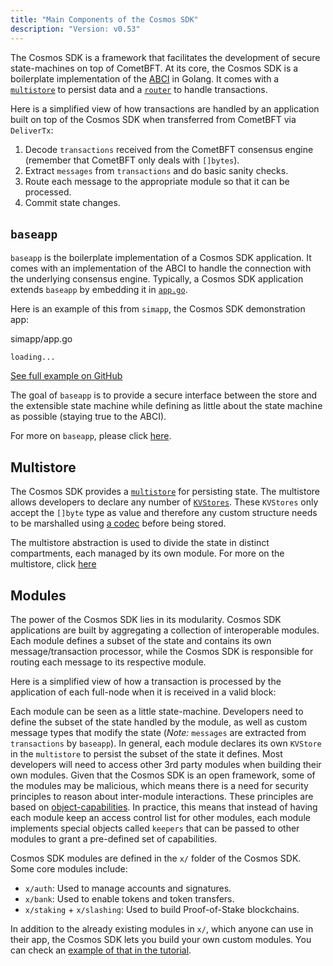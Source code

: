 ```yaml
---
title: "Main Components of the Cosmos SDK"
description: "Version: v0.53"
---
```


The Cosmos SDK is a framework that facilitates the development of secure state-machines on top of CometBFT. At its core, the Cosmos SDK is a boilerplate implementation of the [ABCI](/v0.53/learn/intro/sdk-app-architecture#abci) in Golang. It comes with a [`multistore`](/v0.53/learn/advanced/store#multistore) to persist data and a [`router`](/v0.53/learn/advanced/baseapp#routing) to handle transactions.

Here is a simplified view of how transactions are handled by an application built on top of the Cosmos SDK when transferred from CometBFT via `DeliverTx`:

1. Decode `transactions` received from the CometBFT consensus engine (remember that CometBFT only deals with `[]bytes`).
2. Extract `messages` from `transactions` and do basic sanity checks.
3. Route each message to the appropriate module so that it can be processed.
4. Commit state changes.

## `baseapp`[​](#baseapp "Direct link to baseapp")

`baseapp` is the boilerplate implementation of a Cosmos SDK application. It comes with an implementation of the ABCI to handle the connection with the underlying consensus engine. Typically, a Cosmos SDK application extends `baseapp` by embedding it in [`app.go`](/v0.53/learn/beginner/app-anatomy#core-application-file).

Here is an example of this from `simapp`, the Cosmos SDK demonstration app:

simapp/app.go

```
loading...
```

[See full example on GitHub](https://github.com/cosmos/cosmos-sdk/blob/v0.53.0/simapp/app.go#L137-L180)

The goal of `baseapp` is to provide a secure interface between the store and the extensible state machine while defining as little about the state machine as possible (staying true to the ABCI).

For more on `baseapp`, please click [here](/v0.53/learn/advanced/baseapp).

## Multistore[​](#multistore "Direct link to Multistore")

The Cosmos SDK provides a [`multistore`](/v0.53/learn/advanced/store#multistore) for persisting state. The multistore allows developers to declare any number of [`KVStores`](/v0.53/learn/advanced/store#base-layer-kvstores). These `KVStores` only accept the `[]byte` type as value and therefore any custom structure needs to be marshalled using [a codec](/v0.53/learn/advanced/encoding) before being stored.

The multistore abstraction is used to divide the state in distinct compartments, each managed by its own module. For more on the multistore, click [here](/v0.53/learn/advanced/store#multistore)

## Modules[​](#modules "Direct link to Modules")

The power of the Cosmos SDK lies in its modularity. Cosmos SDK applications are built by aggregating a collection of interoperable modules. Each module defines a subset of the state and contains its own message/transaction processor, while the Cosmos SDK is responsible for routing each message to its respective module.

Here is a simplified view of how a transaction is processed by the application of each full-node when it is received in a valid block:

Each module can be seen as a little state-machine. Developers need to define the subset of the state handled by the module, as well as custom message types that modify the state (*Note:* `messages` are extracted from `transactions` by `baseapp`). In general, each module declares its own `KVStore` in the `multistore` to persist the subset of the state it defines. Most developers will need to access other 3rd party modules when building their own modules. Given that the Cosmos SDK is an open framework, some of the modules may be malicious, which means there is a need for security principles to reason about inter-module interactions. These principles are based on [object-capabilities](/v0.53/learn/advanced/ocap). In practice, this means that instead of having each module keep an access control list for other modules, each module implements special objects called `keepers` that can be passed to other modules to grant a pre-defined set of capabilities.

Cosmos SDK modules are defined in the `x/` folder of the Cosmos SDK. Some core modules include:

* `x/auth`: Used to manage accounts and signatures.
* `x/bank`: Used to enable tokens and token transfers.
* `x/staking` + `x/slashing`: Used to build Proof-of-Stake blockchains.

In addition to the already existing modules in `x/`, which anyone can use in their app, the Cosmos SDK lets you build your own custom modules. You can check an [example of that in the tutorial](https://tutorials.cosmos.network/).
